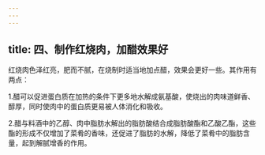```yaml
---
---
---
```

title: 四、制作红烧肉，加醋效果好
---




红烧肉色泽红亮，肥而不腻，在烧制时适当地加点醋，效果会更好一些。其作用有两点：

1.醋可以促进蛋白质在加热的条件下更多地水解成氨基酸，使烧出的肉味道鲜香、醇厚，同时使肉中的蛋白质更易被人体消化和吸收。

2.醋与料酒中的乙醇、肉中脂肪水解出的脂肪酸结合成脂肪酸酯和乙酸乙酯，这些酯的形成不仅增加了菜肴的香味，还促进了脂肪的水解，降低了菜肴中的脂肪含量，起到解腻增香的作用。
